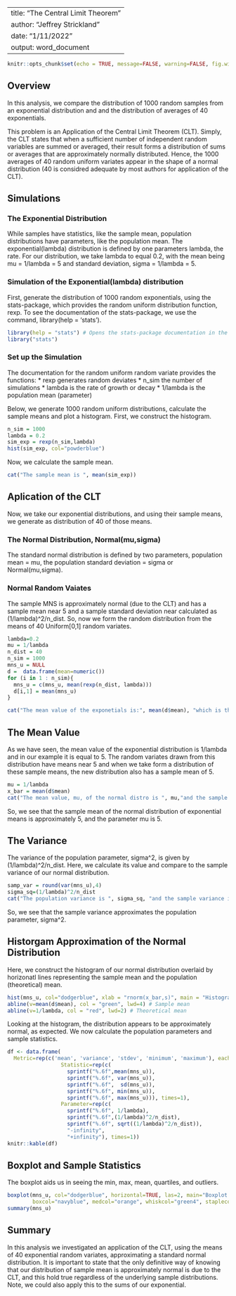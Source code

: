 
---
title: "The Central Limit Theorem"
author: "Jeffrey Strickland"
date: "1/11/2022"
output: word_document
---

```{r setup, include=FALSE}
knitr::opts_chunk$set(echo = TRUE, message=FALSE, warning=FALSE, fig.width=6.5, fig.height=4, dpi = 330, scipen = 1000000)
```
## Overview
In this analysis, we compare the distribution of 1000 random samples from an exponential distribution and and the distribution of averages of 40 exponentials.

This problem is an Application of the Central Limit Theorem (CLT). Simply, the CLT states that when a sufficient number of independent random variables are summed or averaged, their result forms a distribution of sums or averages that are approximately normally distributed. Hence, the 1000 averages of 40 random uniform variates appear in the shape of a normal distribution (40 is considred adequate by most authors for application of the CLT).

## Simulations
### The Exponential Distribution
While samples have statistics, like the sample mean, population distributions have parameters, like the population mean. The exponential(lambda) distribution is defined by one parameters lambda, the rate. For our distribution, we take lambda to equal 0.2, with the mean being mu = 1/lambda = 5 and standard deviation, sigma = 1/lambda = 5.

### Simulation of the Exponential(lambda) distribution
First, generate the distribution of 1000 random exponentials, using the stats-package, which provides the random uniform distribution function, rexp. To see the documentation of the stats-package, we use the command, library(help = 'stats').

```{r}
library(help = "stats") # Opens the stats-package documentation in the Editor window/view.
library("stats")
```

### Set up the Simulation
The documentation for the random uniform random variate provides the functions:
* rexp generates random deviates
* n_sim the number of simulations
* lambda is the rate of growth or decay
* 1/lambda is the population mean (parameter)

Below, we generate 1000 random uniform distributions, calculate the sample means and plot a histogram. First, we construct the histogram.

```{r}
n_sim = 1000
lambda = 0.2
sim_exp = rexp(n_sim,lambda)
hist(sim_exp, col="powderblue")
```
Now, we calculate the sample mean.

```{r}
cat("The sample mean is ", mean(sim_exp))  
```

## Aplication of the CLT
Now, we take our exponential distributions, and using their sample means, we generate as distribution of 40 of those means.

### The Normal Distribution, Normal(mu,sigma)
The standard normal distribution is defined by two parameters, population mean = mu, the population standard deviation = sigma or Normal(mu,sigma).

### Normal Random Vaiates 
The sample MNS is approximately normal (due to the CLT) and has a sample mean near 5 and a sample standard deviation near calculated as (1/lambda)^2/n_dist. So, now we form the random distribution from the means of 40 Uniform[0,1] random variates.

```{r}
lambda=0.2
mu = 1/lambda
n_dist = 40
n_sim = 1000
mns_u = NULL
d =  data.frame(mean=numeric())
for (i in 1 : n_sim){ 
  mns_u = c(mns_u, mean(rexp(n_dist, lambda)))
  d[i,1] = mean(mns_u)
}

cat("The mean value of the exponetials is:", mean(d$mean), "which is the mean of the normal distribution.")
```
## The Mean Value
As we have seen, the mean value of the exponential distribution is 1/lambda and in our example it is equal to 5. The random variates drawn from this distribution have means near 5 and when we take form a distribution of these sample means, the new distribution also has a sample mean of 5.

```{r}
mu = 1/lambda
x_bar = mean(d$mean)
cat("The mean value, mu, of the normal distro is ", mu,"and the sample mean is ", x_bar)
```
So, we see that the sample mean of the normal distribution of exponential means is approximately 5, and the parameter mu is 5.

## The Variance 
The variance of the population parameter, sigma^2, is given by (1/lambda)^2/n_dist. Here, we calculate its value and compare to the sample variance of our normal distribution.

```{r}
samp_var = round(var(mns_u),4)
sigma_sq=(1/lambda)^2/n_dist
cat("The population variance is ", sigma_sq, "and the sample variance is ", samp_var)
```
So, we see that the sample variance approximates the population parameter, sigma^2. 

## Historgam Approximation of the Normal Distribution
Here, we construct the histogram of our normal distribution overlaid by horizonatl lines representing the sample mean and the population (theoretical) mean.

```{r}
hist(mns_u, col="dodgerblue", xlab = "rnorm(x_bar,s)", main = "Histogram of an Approximate Normal(mu,sigma) Distribution")
abline(v=mean(d$mean), col = "green", lwd=4) # Sample mean
abline(v=1/lambda, col = "red", lwd=2) # Theoretical mean
```

Looking at the histogram, the distribution appears to be approximately normal, as expected. We now calculate the population parameters and sample statistics.

```{r}
df <- data.frame(
  Metric=rep(c('mean', 'variance', 'stdev', 'minimum', 'maximum'), each=1),
                 Statistic=rep(c(
                   sprintf("%.6f",mean(mns_u)), 
                   sprintf("%.6f", var(mns_u)),
                   sprintf("%.6f",  sd(mns_u)),
                   sprintf("%.6f", min(mns_u)),
                   sprintf("%.6f", max(mns_u))), times=1),
                 Parameter=rep(c(
                   sprintf("%.6f", 1/lambda), 
                   sprintf("%.6f",(1/lambda)^2/n_dist), 
                   sprintf("%.6f", sqrt((1/lambda)^2/n_dist)), 
                   "-infinity",
                   "+infinity"), times=1))
knitr::kable(df)
```

## Boxplot and Sample Statistics
The boxplot aids us in seeing the min, max, mean, quartiles, and outliers.

```{r}
boxplot(mns_u, col="dodgerblue", horizontal=TRUE, las=2, main="Boxplot for MNS", len=2,
        boxcol="navyblue", medcol="orange", whiskcol="green4", staplecol="blue", outcol="purple")
summary(mns_u)
```

## Summary
In this analysis we investigated an application of the CLT, using the means of 40 exponential random variates, approximating a standard normal distribution. It is important to state that the only definitive way of knowing that our distribution of sample mean is approximately normal is due to the CLT, and this hold true regardless of the underlying sample distributions. Note, we could also apply this to the sums of our exponential.
